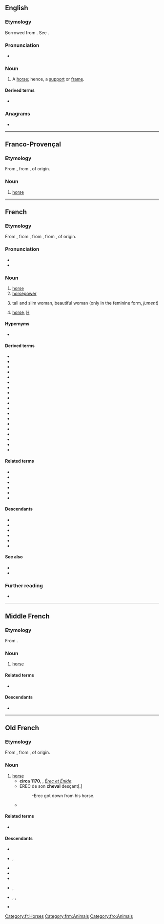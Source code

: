 ==English==

===Etymology===
Borrowed from {{bor|en|fr|cheval}}. See {{m|en|cavalcade}}.

===Pronunciation===
* {{IPA|en|/ʃɛˈvɑl/}}

===Noun===
{{en-noun|chevaux}}

# {{lb|en|obsolete}} A [[horse]]; hence, a [[support]] or [[frame]].

====Derived terms====
* {{l|en|cheval glass}}

{{Webster 1913}}

===Anagrams===
* {{anagrams|en|a=acehlv|chavel}}

----

==Franco-Provençal==

===Etymology===
From {{inh|frp|LL.|caballus||horse}}, from {{inh|frp|la|caballus||pack horse}}, of {{der|frp|cel-gau|-}} origin.

===Noun===
{{head|frp|noun|g=m|plural|chevôx|feminine|èga}}

# [[horse]]

----

==French==
{{wikipedia|lang=fr}}

===Etymology===
From {{inh|fr|frm|cheval}}, from {{inh|fr|fro|cheval}}, from {{inh|fr|LL.|caballus||horse}}, from {{inh|fr|la|caballus||pack horse}}, of {{der|fr|cel-gau|-}} origin.

===Pronunciation===
* {{fr-IPA}}
* {{audio|fr|Fr-un cheval-fr.ogg|audio}}

===Noun===
{{fr-noun|m|chevaux|f=jument}}

# [[horse]]
# [[horsepower]]
# {{lb|fr|slang}} tall and slim woman, beautiful woman (only in the feminine form, ''jument'')
# {{lb|fr|slang}} [[horse]], [[H]] {{gloss|narcotic}}

====Hypernyms====
* {{l|fr|équidé}}

====Derived terms====
* {{l|fr|à cheval}}
* {{l|fr|cheval à bascule}}
* {{l|fr|cheval d'arçons}}
* {{l|fr|cheval de bataille}}
* {{l|fr|cheval de frise}}
* {{l|fr|cheval de Przewalski}}
* {{l|fr|cheval de trait}}
* {{l|fr|cheval de Troie}}
* {{l|fr|chevalet}}
* {{l|fr|cheval-jupon}}
* {{l|fr|cheval qui boit dans son blanc}}
* {{l|fr|cheval-vapeur}}
* {{l|fr|dose de cheval}}
* {{l|fr|fer à cheval}}
* {{l|fr|fièvre de cheval}}
* {{l|fr|il n'est si bon cheval qui ne bronche}}
* {{l|fr|monter sur ses grands chevaux}}
* {{l|fr|queue-de-cheval}}
* {{l|fr|remède de cheval}}

====Related terms====
* {{l|fr|cavalier}}
* {{l|fr|cavalerie}}
* {{l|fr|chevaleresque}}
* {{l|fr|chevalin}}
* {{l|fr|chevalier}}
* {{l|fr|chevaucher}}

====Descendants====
* {{desc|gcf|chouval}}
* {{desc|gcr|chouval}}
* {{desc|ht|chwal}}
* {{desc|bor=1|mg|soavaly}}
* {{desc|bor=1|en|cheval}}
* {{desc|bor=1|cab|xuval}}

====See also====
* {{l|fr|équin}}
* {{l|fr|équitation}}

===Further reading===
* {{R:TLFi}}

[[Category:fr:Horses]]

----

==Middle French==

===Etymology===
From {{inh|frm|fro|cheval}}.

===Noun===
{{frm-noun|m|chevaux|pl2=chevaulx}}

# [[horse]]

====Related terms====
* {{l|frm|chevalier}}

====Descendants====
* {{desctree|fr|cheval}}

[[Category:frm:Animals]]

----

==Old French==

===Etymology===
From {{inh|fro|LL.|caballus||horse}}, from {{inh|fro|la|caballus||pack horse}}, of {{der|fro|cel-gau|-}} origin.

===Noun===
{{fro-noun|m}}

# [[horse]]
#* '''circa 1170''', {{w|Chrétien de Troyes}}, ''[[s:fr:Érec et Énide|Érec et Énide]]'':
#* EREC de son '''cheval''' desçant[.]
#*: -Erec got down from his horse.
#* {{quote-book|fro|circa 1170|title=[http://books.google.fr/books?id=yjcTAAAAQAAJ&pg=PA244&dq=Le+Roman+de+Rou+et+des+ducs+de+Normandie,+Volume+2&hl=fr&ei=hd3STa3kNNKGhQe5kZnyCQ&sa=X&oi=book_result&ct=book-preview-link&resnum=3&ved=0CDoQuwUwAg#v=onepage&q&f=false Le Roman de Rou]|author=[[w:Wace|Wace]]|passage=Maint bon '''cheval''' i unt tué|translation=They killed many good horses}}

====Related terms====
* {{l|fro|chevalier}}

====Descendants====
* {{desc|roa-brg|chevau}}
* {{desc|roa-cha|cheveau}}, {{l|roa-cha|tchevau}}
* {{desctree|frm|cheval}}
* {{desc|roa-lor|tchevâ}}
* {{desc|nrf|queval}}
* {{desc|pcd|cval}}, {{l|pcd|cvau}}
* {{desc|roa-tou|chevau}}, {{l|roa-tou|jevau}}, {{l|roa-tou|chouau}}
* {{desc|wa|tchivå}}

[[Category:fro:Animals]]